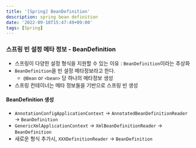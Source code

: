 ```yaml
---
title: '[Spring] BeanDefinition'
description: spring bean definition
date: '2022-09-18T15:47:49+09:00'
tags: [Spring]
---
```


### 스프링 빈 설정 메타 정보 - BeanDefinition
- 스프링이 다양한 설정 형식을 지원할 수 있는 이유 : `BeanDefinition`이라는 추상화
- `BeanDefinition`을 빈 설정 메타정보라고 한다.
    - `@Bean` or `<bean>` 당 하나의 메타정보 생성
- 스프링 컨테이너는 메타 정보들을 기반으로 스프링 빈 생성

#### BeanDefinition 생성
- `AnnotationConfigApplicationContext` -> `AnnotatedBeanDefinitionReader` -> `BeanDefinition`
- `GenericXmlApplicationContext` -> `XmlBeanDefinitionReader` -> `BeanDefinition`
- 새로운 형식 추가시, `XXXDefinitionReader` -> `BeanDefinition`
